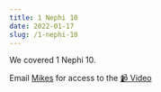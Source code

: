 ```yaml
---
title: 1 Nephi 10
date: 2022-01-17
slug: /1-nephi-10
---
```


We covered 1 Nephi 10.

Email [Mikes](mailto:models.prelims-0d@icloud.com) for access to the [📹 Video](https://www.youtube.com/watch?v=qMZF6zbvjg8)
